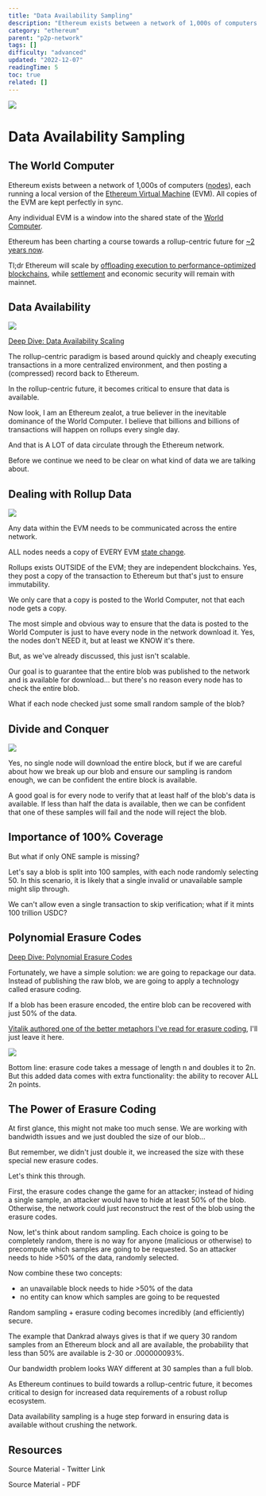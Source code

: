 ```yaml
---
title: "Data Availability Sampling"
description: "Ethereum exists between a network of 1,000s of computers (nodes), each running a local version of the Ethereum Virtual Machine (EVM)."
category: "ethereum"
parent: "p2p-network"
tags: []
difficulty: "advanced"
updated: "2022-12-07"
readingTime: 5
toc: true
related: []
---
```


![](/images/data-availability-sampling-1.jpeg)

# Data Availability Sampling

## The World Computer

Ethereum exists between a network of 1,000s of computers ([nodes](https://inevitableeth.com/home/ethereum/node)), each running a local version of the [Ethereum Virtual Machine](https://inevitableeth.com/home/ethereum/evm) (EVM). All copies of the EVM are kept perfectly in sync. 

Any individual EVM is a window into the shared state of the [World Computer](https://inevitableeth.com/home/ethereum/world-computer).

Ethereum has been charting a course towards a rollup-centric future for [~2 years now](https://ethereum-magicians.org/t/a-rollup-centric-ethereum-roadmap/4698). 

Tl;dr Ethereum will scale by [offloading execution to performance-optimized blockchains](https://inevitableeth.com/home/ethereum/execution), while [settlement](https://inevitableeth.com/home/concepts/settlement) and economic security will remain with mainnet.

## Data Availability

![](/images/data-availability-sampling-2.jpeg)

[Deep Dive: Data Availability Scaling](/ethereum/data-availability-bottleneck)

The rollup-centric paradigm is based around quickly and cheaply executing transactions in a more centralized environment, and then posting a (compressed) record back to Ethereum.

In the rollup-centric future, it becomes critical to ensure that data is available.

Now look, I am an Ethereum zealot, a true believer in the inevitable dominance of the World Computer. I believe that billions and billions of transactions will happen on rollups every single day.

And that is A LOT of data circulate through the Ethereum network.

Before we continue we need to be clear on what kind of data we are talking about.

## Dealing with Rollup Data

![](/images/data-availability-sampling-3.jpeg)

Any data within the EVM needs to be communicated across the entire network. 

ALL nodes needs a copy of EVERY EVM [state change](/ethereum/state-machine).

Rollups exists OUTSIDE of the EVM; they are independent blockchains. Yes, they post a copy of the transaction to Ethereum but that's just to ensure immutability.

We only care that a copy is posted to the World Computer, not that each node gets a copy.

The most simple and obvious way to ensure that the data is posted to the World Computer is just to have every node in the network download it. Yes, the nodes don't NEED it, but at least we KNOW it's there. 

But, as we've already discussed, this just isn't scalable.

Our goal is to guarantee that the entire blob was published to the network and is available for download... but there's no reason every node has to check the entire blob. 

What if each node checked just some small random sample of the blob?

## Divide and Conquer

![](/images/data-availability-sampling-4.jpeg)

Yes, no single node will download the entire block, but if we are careful about how we break up our blob and ensure our sampling is random enough, we can be confident the entire block is available.

A good goal is for every node to verify that at least half of the blob's data is available. If less than half the data is available, then we can be confident that one of these samples will fail and the node will reject the blob. 

## Importance of 100% Coverage

But what if only ONE sample is missing?

Let's say a blob is split into 100 samples, with each node randomly selecting 50. In this scenario, it is likely that a single invalid or unavailable sample might slip through.

We can't allow even a single transaction to skip verification; what if it mints 100 trillion USDC?

## Polynomial Erasure Codes

[Deep Dive: Polynomial Erasure Codes](/concepts/erasure-code)

Fortunately, we have a simple solution: we are going to repackage our data. Instead of publishing the raw blob, we are going to apply a technology called erasure coding. 

If a blob has been erasure encoded, the entire blob can be recovered with just 50% of the data.

[Vitalik authored one of the better metaphors I've read for erasure coding](https://hackmd.io/@vbuterin/sharding_proposal), I'll just leave it here. 

![](/images/data-availability-sampling-5.jpeg)

Bottom line: erasure code takes a message of length n and doubles it to 2n. But this added data comes with extra functionality: the ability to recover ALL 2n points.

## The Power of Erasure Coding

At first glance, this might not make too much sense. We are working with bandwidth issues and we just doubled the size of our blob... 

But remember, we didn't just double it, we increased the size with these special new erasure codes. 

Let's think this through.

First, the erasure codes change the game for an attacker; instead of hiding a single sample, an attacker would have to hide at least 50% of the blob. Otherwise, the network could just reconstruct the rest of the blob using the erasure codes.

Now, let's think about random sampling. Each choice is going to be completely random, there is no way for anyone (malicious or otherwise) to precompute which samples are going to be requested. So an attacker needs to hide >50% of the data, randomly selected.

Now combine these two concepts: 

*   an unavailable block needs to hide >50% of the data 
*   no entity can know which samples are going to be requested 

Random sampling + erasure coding becomes incredibly (and efficiently) secure.

The example that Dankrad always gives is that if we query 30 random samples from an Ethereum block and all are available, the probability that less than 50% are available is 2\-30 or .000000093%.

Our bandwidth problem looks WAY different at 30 samples than a full blob.

As Ethereum continues to build towards a rollup-centric future, it becomes critical to design for increased data requirements of a robust rollup ecosystem.

Data availability sampling is a huge step forward in ensuring data is available without crushing the network.

## Resources

Source Material - Twitter Link

Source Material - PDF
